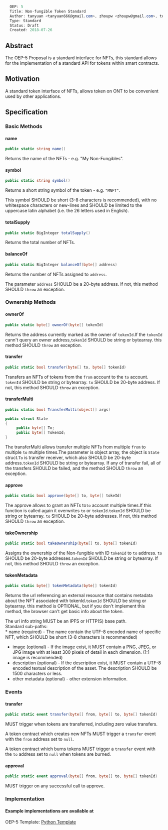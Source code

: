<source lang="csharp">
  OEP: 5
  Title: Non-fungible Token Standard
  Author: tanyuan <tanyuan666@gmail.com>, zhoupw <zhoupw@gmail.com>, tonyclarking<tonyclarking@gmail.com>, blckchan<1258176714@qq.com>
  Type: Standard
  Status: Draft
  Created: 2018-07-26
</source>

==Abstract==

The OEP-5 Proposal is a standard interface for NFTs, this standard allows for the implementation of a standard API for tokens within smart contracts.

==Motivation==

A standard token interface of NFTs, allows token on ONT to be convenient used by other applications.

==Specification==

===Basic Methods===

====name====

<source lang="csharp">
public static string name()
</source>

Returns the name of the NFTs - e.g. "My Non-Fungibles".

====symbol====
<source lang="csharp">
public static string symbol()
</source>

Returns a short string symbol of the token - e.g. <code>"MNFT"</code>.

This symbol SHOULD be short (3-8 characters is recommended), with no whitespace characters or new-lines and SHOULD be limited to the uppercase latin alphabet (i.e. the 26 letters used in English).

====totalSupply====
<source lang="csharp">
public static BigInteger totalSupply()
</source>
Returns the total number of NFTs.

====balanceOf====

<source lang="csharp">
public static BigInteger balanceOf(byte[] address)
</source>

Returns the number of NFTs assigned to <code>address</code>.

The parameter <code>address</code> SHOULD be a 20-byte address. If not, this method SHOULD <code>throw</code> an exception.

===Ownership Methods===
==== ownerOf====
<source lang="csharp">
public static byte[] ownerOf(byte[] tokenId)
</source>
Returns the address currently marked as the owner of <code>tokenId</code>.If the <code>tokenId</code> cann't query an owner address,<code>tokenId</code> SHOULD be string or bytearray.
this method SHOULD <code>throw</code> an exception.

====transfer====
<source lang="csharp">
public static bool transfer(byte[] to, byte[] tokenId)
</source>

Transfers an NFTs of tokens from the <code>from</code> account to the <code>to</code> account.
<code>tokenId</code> SHOULD be string or bytearray.
<code>to</code> SHOULD be 20-byte address. If not, this method SHOULD <code>throw</code> an exception.

====transferMulti====
<source lang="csharp">
public static bool TransferMulti(object[] args)

public struct State
{
     public byte[] To;
     public byte[] TokenId;
}
</source>

The transferMulti allows transfer multiple NFTs from multiple <code>from</code> to multiple <code>to</code> multiple times.The parameter is object array, the object is <code>State</code> struct.<code>To</code> is transfer receiver, which
also SHOULD be 20-byte address.<code>tokenId</code> SHOULD be string or bytearray. If any of transfer fail, all of the transfers SHOULD be failed, and the method SHOULD <code>throw</code> an exception.


====approve====
<source lang="csharp">
public static bool approve(byte[] to, byte[] tokeId)
</source>

The approve allows to grant an NFTs to<code>to</code> account multiple times.If this function is called again it overwrites <code>to</code> or <code>tokenId</code>.<code>tokenId</code> SHOULD be string or bytearray.
<code>to</code> SHOULD be 20-byte addresses. If not, this method SHOULD <code>throw</code> an exception.

====takeOwnership====
<source lang="csharp">
public static bool takeOwnership(byte[] to, byte[] tokenId)
</source>
Assigns the ownership of the Non-fungible with ID <code>tokenId</code> to <code>to</code> address. <code>to</code> SHOULD be 20-byte addresses.<code>tokenId</code> SHOULD be string or bytearray. If not, this method SHOULD <code>throw</code> an exception.

====tokenMetadata====
<source lang="csharp">
public static byte[] tokenMetadata(byte[] tokenId)
</source>
Returns the url referencing an external resource that contains metadata about the NFT associated with tokenId.<code>tokenId</code> SHOULD be string or bytearray. this method is OPTIONAL, but if you don't implement this method, the browser can't get basic info about the token.

The url info string MUST be an IPFS or HTTP(S) base path.<br/>
Standard sub-paths:<br/>
* name (required) - The name contain the UTF-8 encoded name of specific NFT, which SHOULD be short (3-8 characters is recommended)
* image (optional) - If the image exist, it MUST contain a PNG, JPEG, or JPG image with at least 300 pixels of detail in each dimension. (1:1 image is recommended)
* description (optional) - If the description exist, it MUST contain a UTF-8 encoded textual description of the asset. The description SHOULD be 1500 characters or less.
* other metadata (optional) - other extension information.

===Events===
====transfer====
<source lang="csharp">
public static event transfer(byte[] from, byte[] to, byte[] tokenId)
</source>
MUST trigger when tokens are transferred, including zero value transfers.

A token contract which creates new NFTs MUST trigger a <code>transfer</code> event with the <code>from</code> address set to <code>null</code>.

A token contract which burns tokens MUST trigger a <code>transfer</code> event with the <code>to</code> address set to <code>null</code> when tokens are burned.

====approval====
<source lang="csharp">
public static event approval(byte[] from, byte[] to, byte[] tokenId)
</source>
MUST trigger on any successful call to approve.

===Implementation===
====Example implementations are available at====
OEP-5 Template: [[https://github.com/ONT-Avocados/python-template/blob/master/OEP5Sample/OEP5Sample.py | Python Template]]
